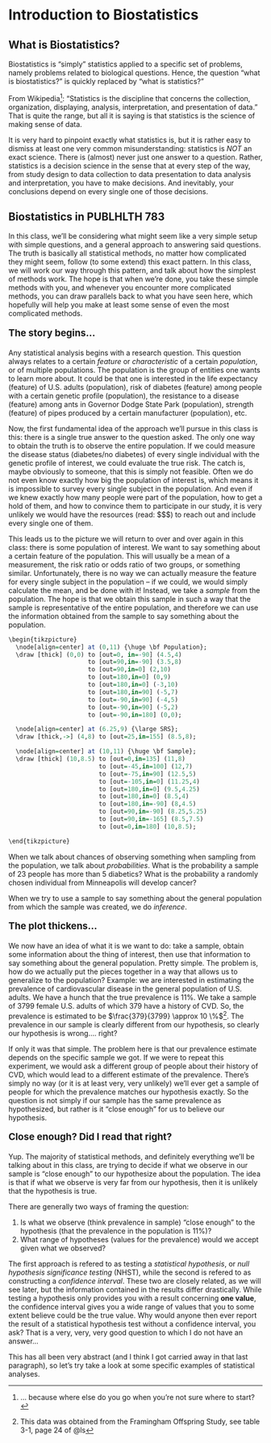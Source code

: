 # Introduction to Biostatistics {#intro}


## What is Biostatistics?

Biostatistics is "simply" statistics applied to a specific set of problems, namely problems related to biological questions. Hence, the question "what is biostatistics?" is quickly replaced by "what is statistics?" 

From Wikipedia^[... because where else do you go when you're not sure where to start?]: "Statistics is the discipline that concerns the collection, organization, displaying, analysis, interpretation, and presentation of data." That is quite the range, but all it is saying is that statistics is the science of making sense of data. 

It is very hard to pinpoint exactly what statistics is, but it is rather easy to dismiss at least one very common misunderstanding: statistics is *NOT* an exact science. There is (almost) never just one answer to a question. Rather, statistics is a decision science in the sense that at every step of the way, from study design to data collection to data presentation to data analysis and interpretation, you have to make decisions. And inevitably, your conclusions depend on every single one of those decisions. 

## Biostatistics in PUBLHLTH 783

In this class, we'll be considering what might seem like a very simple setup with simple questions, and a general approach to answering said questions. The truth is basically all statistical methods, no matter how complicated they might seem, follow (to some extend) this exact pattern. In this class, we will work our way through this pattern, and talk about how the simplest of methods work. The hope is that when we're done, you take these simple methods with you, and whenever you encounter more complicated methods, you can draw parallels back to what you have seen here, which hopefully will help you make at least some sense of even the most complicated methods. 

<div style="font-size: 14pt; font-weight: bold">
The story begins...
</div>

Any statistical analysis begins with a research question. This question always relates to a certain *feature* or *characteristic* of a certain *population*, or of multiple populations. The population is the group of entities one wants to learn more about. It could be that one is interested in the life expectancy (feature) of U.S. adults (population), risk of diabetes (feature) among people with a certain genetic profile (population), the resistance to a disease (feature) among ants in Governor Dodge State Park (population), strength (feature) of pipes produced by a certain manufacturer (population), etc. 

Now, the first fundamental idea of the approach we'll pursue in this class is this: there is a single true answer to the question asked. The only one way to obtain the truth is to observe the entire population. If we could measure the disease status (diabetes/no diabetes) of every single individual with the genetic profile of interest, we could evaluate the true risk. The catch is, maybe obviously to someone, that this is simply not feasible. Often we do not even know exactly how big the population of interest is, which means it is impossible to survey every single subject in the population. And even if we knew exactly how many people were part of the population, how to get a hold of them, and how to convince them to participate in our study, it is very unlikely we would have the resources (read: \$\$\$) to reach out and include every single one of them. 

This leads us to the picture we will return to over and over again in this class: there is some population of interest. We want to say something about a certain feature of the population. This will usually be a mean of a measurement, the risk ratio or odds ratio of two groups, or something similar. Unfortunately, there is no way we can actually measure the feature for every single subject in the population -- if we could, we would simply calculate the mean, and be done with it! Instead, we take a *sample* from the population. The hope is that we obtain this sample in such a way that the sample is representative of the entire population, and therefore we can use the information obtained from the sample to say something about the population. 

```r
\begin{tikzpicture}
  \node[align=center] at (0,11) {\huge \bf Population};
  \draw [thick] (0,0) to [out=0, in=-90] (4.5,4)
                      to [out=90,in=-90] (3.5,8)
                      to [out=90,in=0] (2,10)
                      to [out=180,in=0] (0,9)
                      to [out=180,in=0] (-3,10)
                      to [out=180,in=90] (-5,7)
                      to [out=-90,in=90] (-4,5)
                      to [out=-90,in=90] (-5,2)
                      to [out=-90,in=180] (0,0);

  \node[align=center] at (6.25,9) {\large SRS};
  \draw [thick,->] (4,8) to [out=25,in=155] (8.5,8);

  \node[align=center] at (10,11) {\huge \bf Sample};
  \draw [thick] (10,8.5) to [out=0,in=135] (11,8)
                         to [out=-45,in=100] (12,7)
                         to [out=-75,in=90] (12.5,5)
                         to [out=-105,in=0] (11.25,4)
                         to [out=180,in=0] (9.5,4.25)
                         to [out=180,in=0] (8.5,4)
                         to [out=180,in=-90] (8,4.5)
                         to [out=90,in=-90] (8.25,5.25)
                         to [out=90,in=-165] (8.5,7.5)
                         to [out=0,in=180] (10,8.5);

\end{tikzpicture}
```

When we talk about chances of observing something when sampling from the population, we talk about *probabilities*. What is the probability a sample of 23 people has more than 5 diabetics? What is the probability a randomly chosen individual from Minneapolis will develop cancer? 

When we try to use a sample to say something about the general population from which the sample was created, we do *inference*. 

<div style="font-size: 14pt; font-weight: bold">
The plot thickens...
</div>

We now have an idea of what it is we want to do: take a sample, obtain some information about the thing of interest, then use that information to say something about the general population. Pretty simple. The problem is, how do we actually put the pieces together in a way that allows us to generalize to the population? Example: we are interested in estimating the prevalence of cardiovascular disease in the general population of U.S. adults. We have a hunch that the true prevalence is 11\%. We take a sample of 3799 female U.S. adults of which 379 have a history of CVD. So, the prevalence is estimated to be $\frac{379}{3799} \approx 10 \%$^[This data was obtained from the Framingham Offspring Study, see table 3-1, page 24 of @ls]. The prevalence in our sample is clearly different from our hypothesis, so clearly our hypothesis is wrong.... right?

If only it was that simple. The problem here is that our prevalence estimate depends on the specific sample we got. If we were to repeat this experiment, we would ask a different group of people about their history of CVD, which would lead to a different estimate of the prevalence. There's simply no way (or it is at least very, very unlikely) we'll ever get a sample of people for which the prevalence matches our hypothesis exactly. So the question is not simply if our sample has the same prevalence as hypothesized, but rather is it "close enough" for us to believe our hypothesis. 

<div style="font-size: 14pt; font-weight: bold"> 
Close enough? Did I read that right?
</div>

Yup. The majority of statistical methods, and definitely everything we'll be talking about in this class, are trying to decide if what we observe in our sample is "close enough" to our hypothesize about the population. The idea is that if what we observe is very far from our hypothesis, then it is unlikely that the hypothesis is true. 

There are generally two ways of framing the question: 

1. Is what we observe (think prevalence in sample) "close enough" to the hypothesis (that the prevalence in the population is 11\%)?
2. What range of hypotheses (values for the prevalence) would we accept given what we observed?

The first approach is refered to as testing a *statistical hypothesis*, or *null hypothesis significance testing* (NHST), while the second is refered to as constructing a *confidence interval*. These two are closely related, as we will see later, but the information contained in the results differ drastically. While testing a hypothesis only provides you with a result concerning **one value**, the confidence interval gives you a wide range of values that you to some extent believe could be the true value. Why would anyone then ever report the result of a statistical hypothesis test without a confidence interval, you ask? That is a very, very, very good question to which I do not have an answer...

This has all been very abstract (and I think I got carried away in that last paragraph), so let's try take a look at some specific examples of statistical analyses. 


